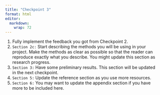 ```yaml
---
title: "Checkpoint 3"
format: html
editor: 
  markdown: 
    wrap: 72
---
```


1.  Fully implement the feedback you got from Checkpoint 2.
2.  `Section 2c:` Start describing the methods you will be using in your
    project. Make the methods as clear as possible so that the reader
    can reproduce exactly what you describe. You might update this
    section as research progress.
3.  `Section 3:` Have some preliminary results. This section will be
    updated in the next checkpoint.
4.  `Section 5:` Update the reference section as you use more resources.
5.  `Section 6:` You may want to update the appendix section if you have
    more to be included here.
